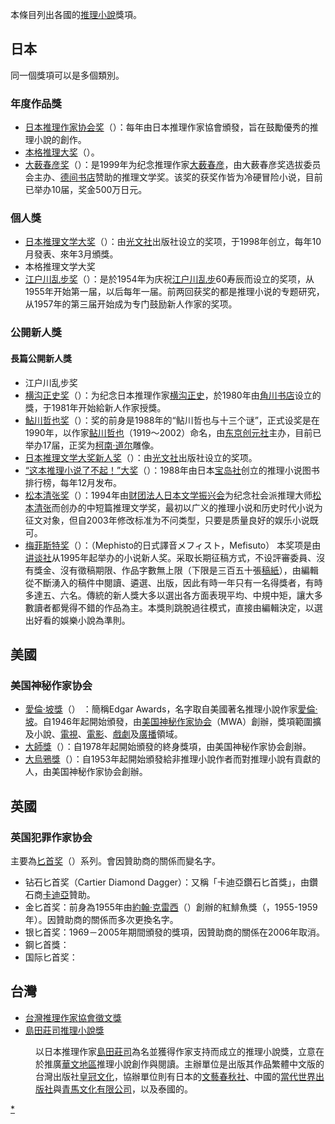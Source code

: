 本條目列出各國的[[推理小說|推理小說]]獎項。

== 日本 ==
同一個獎項可以是多個類別。
=== 年度作品獎 ===
*[[日本推理作家协会奖|日本推理作家协会奖]]（{{lang|ja|日本推理作家協会賞}}）：每年由日本推理作家協會頒發，旨在鼓勵優秀的推理小說的創作。
*[[本格推理大奖|本格推理大奖]]（{{lang|ja|本格ミステリ大賞}}）。
*[[大薮春彦奖|大薮春彦奖]]（{{lang|ja|大藪春彦賞}}）：是1999年为纪念推理作家[[大薮春彦|大薮春彦]]，由大薮春彦奖选拔委员会主办、[[德间书店|德间书店]]赞助的推理文学奖。该奖的获奖作皆为冷硬冒险小说，目前已举办10届，奖金500万日元。

=== 個人獎 ===
* [[日本推理文学大奖|日本推理文学大奖]]（{{lang|ja|日本ミステリー文学大賞}}）：由[[光文社|光文社]]出版社设立的奖项，于1998年创立，每年10月發表、來年3月頒獎。
*本格推理文学大奖
*[[江户川乱步奖|江户川乱步奖]]（{{lang-ja|江戸川乱歩賞}}）：是於1954年为庆祝[[江户川乱步|江户川乱步]]60寿辰而设立的奖项，从1955年开始第一届，以后每年一届。前两回获奖的都是推理小说的专题研究，从1957年的第三届开始成为专门鼓励新人作家的奖项。

=== 公開新人獎 ===
==== 長篇公開新人獎 ====
*江户川乱步奖
*[[横沟正史奖|横沟正史奖]]（{{lang|ja|横溝正史ミステリ大賞}}）：为纪念日本推理作家[[横沟正史|横沟正史]]，於1980年由[[角川书店|角川书店]]设立的獎，于1981年开始給新人作家授獎。
*[[鮎川哲也奖|鮎川哲也奖]]（{{lang|ja|鮎川哲也賞}}）：奖的前身是1988年的“鲇川哲也与十三个谜”，正式设奖是在1990年，以作家[[鲇川哲也|鲇川哲也]]（1919～2002）命名，由[[东京创元社|东京创元社]]主办，目前已举办17届，正奖为[[柯南·道尔|柯南·道尔]]雕像。
*[[日本推理文学大奖新人奖|日本推理文学大奖新人奖]]（{{lang|ja|日本ミステリー文学大賞新人賞}}）：由[[光文社|光文社]]出版社设立的奖项。
*[[“这本推理小说了不起！”大奖|“这本推理小说了不起！”大奖]]（{{lang-ja|『このミステリーがすごい!』大賞}}）：1988年由日本[[宝岛社|宝岛社]]创立的推理小说图书排行榜，每年12月发布。
*[[松本清张奖|松本清张奖]]（{{lang|ja|松本清張賞}}）：1994年由[[财团法人日本文学振兴会|财团法人日本文学振兴会]]为纪念社会派推理大师[[松本清张|松本清张]]而创办的中短篇推理文学奖，最初以广义的推理小说和历史时代小说为征文对象，但自2003年修改标准为不问类型，只要是质量良好的娱乐小说既可。
*[[梅菲斯特奖|梅菲斯特奖]]（{{lang-ja|メフィスト賞}}）：（Mephisto的日式譯音メフィスト，Mefisuto） 本奖项是由[[讲谈社|讲谈社]]从1995年起举办的小说新人奖。采取长期征稿方式，不设評審委員、沒有獎金、沒有徵稿期限、作品字數無上限（下限是三百五十張[[稿紙|稿紙]]），由編輯從不斷湧入的稿件中閱讀、遴選、出版​​，因此有時一年只有一名得獎者，有時多達五、六名。傳統的新人獎大多以選出各方面表現平均、中規中矩，讓大多數讀者都覺得不錯的作品為主。本獎則跳脫過往模式，直接由編輯決定，以選出好看的娛樂小說為準則。

== 美國 ==
=== 美国神秘作家协会 === 
*[[愛倫·坡獎|愛倫·坡獎]]（{{lang|en|Edgar Allan Poe Awards}}） ：簡稱Edgar Awards，名字取自美國著名推理小說作家[[愛倫·坡|愛倫·坡]]。自1946年起開始頒發，由[[美国神秘作家协会|美国神秘作家协会]]（MWA）創辦，獎項範圍擴及小說、[[電視|電視]]、[[電影|電影]]、[[戲劇|戲劇]]及[[廣播|廣播]]領域。 
*[[大師獎|大師獎]]（{{lang|en|Grand Master Award}}）：自1978年起開始頒發的終身獎項，由美国神秘作家协会創辦。 
*[[大烏鴉獎|大烏鴉獎]]（{{lang|en|Raven Award}}）：自1953年起開始頒發給非推理小說作者而對推理小說有貢獻的人，由美国神秘作家协会創辦。 
== 英國 ==
=== 英国犯罪作家协会 ===
主要為[[匕首奖|匕首奖]]（{{lang|en|Dagger}}）系列。會因贊助商的關係而變名字。
*钻石匕首奖（Cartier Diamond Dagger）：又稱「卡迪亞鑽石匕首獎」，由鑽石商[[卡迪亞|卡迪亞]]贊助。
*金匕首奖：前身為1955年由[[約翰·克雷西|約翰·克雷西]]（{{lang|en|John Creasey}}）創辦的紅鯡魚獎（{{lang|en|Crossed Red Herrings Award}}，1955-1959年）。因贊助商的關係而多次更換名字。
*银匕首奖：1969－2005年期間頒發的獎項，因贊助商的關係在2006年取消。
*鋼匕首獎：
*国际匕首奖：

== 台灣 == 
*[[台灣推理作家協會徵文獎|台灣推理作家協會徵文獎]] 
*[[島田莊司推理小說獎|島田莊司推理小說獎]]
:以日本推理作家[[島田莊司|島田莊司]]為名並獲得作家支持而成立的推理小說獎，立意在於推廣[[華文地區|華文地區]]推理小說創作與閱讀。主辦單位是出版其作品繁體中文版的台灣出版社[[皇冠文化|皇冠文化]]，協辦單位則有日本的[[文藝春秋社|文藝春秋社]]、中國的[[當代世界出版社|當代世界出版社]]與[[青馬文化有限公司|青馬文化有限公司]]，以及泰國的{{link-th|南美出版社|นานมีบุ๊คส์}}。

[[Category:推理小說獎|*]]